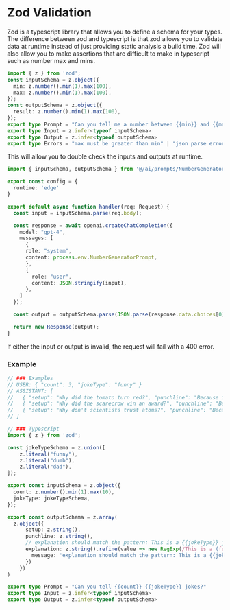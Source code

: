 
# Zod Validation
Zod is a typescript library that allows you to define a schema for your types. 
The difference between zod and typescript is that zod allows you to validate data at runtime instead of just providing static analysis a build time.
Zod will also allow you to make assertions that are difficult to make in typescript such as number max and mins. 
```typescript filename="./src/ai/prompts/NumberGenerator.Prompt.ts"
import { z } from 'zod';
const inputSchema = z.object({
  min: z.number().min(1).max(100),
  max: z.number().min(1).max(100),
});
const outputSchema = z.object({
  result: z.number().min(1).max(100),
});
export type Prompt = "Can you tell me a number between {{min}} and {{max}}?"
export type Input = z.infer<typeof inputSchema>
export type Output = z.infer<typeof outputSchema>
export type Errors = "max must be greater than min" | "json parse error" | "zod validation error" 
```

This will allow you to double check the inputs and outputs at runtime.  

```typescript filename="./src/app/api/NumberGenerator.ts"
import { inputSchema, outputSchema } from '@/ai/prompts/NumberGenerator.Prompt';

export const config = {
  runtime: 'edge'
}

export default async function handler(req: Request) {
  const input = inputSchema.parse(req.body);

  const response = await openai.createChatCompletion({ 
    model: "gpt-4",
    messages: [
      {
      role: "system",
      content: process.env.NumberGeneratorPrompt,
      },
      {
        role: "user",
        content: JSON.stringify(input),
      },
    ]
  });

  const output = outputSchema.parse(JSON.parse(response.data.choices[0].text));

  return new Response(output);
}
```


<Callout type="error" emoji="🚫">
If either the input or output is invalid, the request will fail with a 400 error.
</Callout>


### Example
```typescript filename="./src/ai/prompts/JokeGenerator.Prompt.ts"
// ### Examples
// USER: { "count": 3, "jokeType": "funny" }
// ASSISTANT: [
//   { "setup": "Why did the tomato turn red?", "punchline": "Because it saw the salad dressing!", "explanation": "This is a funny joke because of the pun in salad dressing."  },
//   { "setup": "Why did the scarecrow win an award?", "punchline": "Because he was outstanding in his field.", "explanation": "This is a funny joke because of the pun on the word field."  },
//   { "setup": "Why don't scientists trust atoms?", "punchline": "Because they make up everything.", "explanation": "This is a funny joke because atoms are the basic building block for everything and therefore there is a pun for making everything up"  }
// ]

// ### Typescript
import { z } from 'zod';

const jokeTypeSchema = z.union([
    z.literal("funny"),
    z.literal("dumb"),
    z.literal("dad"),
]);

export const inputSchema = z.object({
  count: z.number().min(1).max(10),
  jokeType: jokeTypeSchema,
});

export const outputSchema = z.array(
  z.object({
      setup: z.string(),
      punchline: z.string(),
      // explanation should match the pattern: This is a {{jokeType}} joke because {{reason}}
      explanation: z.string().refine(value => new RegExp(/This is a (funny|dad|dumb) joke (.*)/).test(value), {
        message: 'explanation should match the pattern: This is a {{jokeType}} joke because {{reason}}',
      })
    })
)

export type Prompt = "Can you tell {{count}} {{jokeType}} jokes?"
export type Input = z.infer<typeof inputSchema>
export type Output = z.infer<typeof outputSchema>
```
